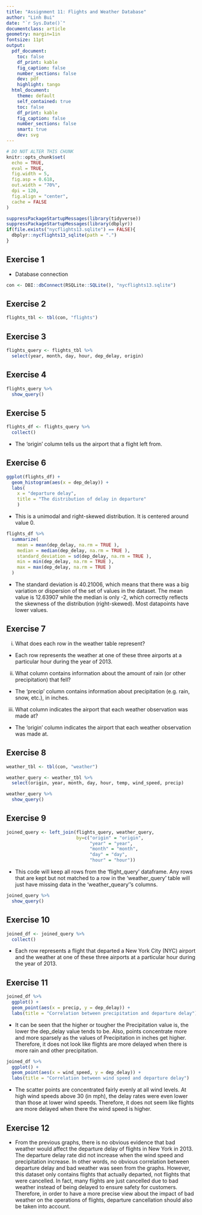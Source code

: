 ```yaml
---
title: "Assignment 11: Flights and Weather Database"
author: "Linh Bui"
date: "`r Sys.Date()`"
documentclass: article
geometry: margin=1in
fontsize: 11pt
output:
  pdf_document:
    toc: false
    df_print: kable
    fig_caption: false
    number_sections: false
    dev: pdf
    highlight: tango
  html_document:
    theme: default
    self_contained: true
    toc: false
    df_print: kable
    fig_caption: false
    number_sections: false
    smart: true
    dev: svg
---
```


```r
# DO NOT ALTER THIS CHUNK
knitr::opts_chunk$set(
  echo = TRUE,
  eval = TRUE,
  fig.width = 5,
  fig.asp = 0.618,
  out.width = "70%",
  dpi = 120,
  fig.align = "center",
  cache = FALSE
)

suppressPackageStartupMessages(library(tidyverse))
suppressPackageStartupMessages(library(dbplyr))
if(file.exists("nycflights13.sqlite") == FALSE){
  dbplyr::nycflights13_sqlite(path = ".")
}
```


## Exercise 1

* Database connection

```r
con <- DBI::dbConnect(RSQLite::SQLite(), "nycflights13.sqlite")
```

## Exercise 2

```r
flights_tbl <- tbl(con, "flights")
```

## Exercise 3

```r
flights_query <- flights_tbl %>%
  select(year, month, day, hour, dep_delay, origin)
```


## Exercise 4

```r
flights_query %>%
  show_query()
```


## Exercise 5

```r
flights_df <- flights_query %>%
  collect()
```

* The 'origin' column tells us the airport that a flight left from.

## Exercise 6

```r
ggplot(flights_df) +
  geom_histogram(aes(x = dep_delay)) +
  labs(
    x = "departure delay",
    title = "The distribution of delay in departure"
    )
```

* This is a unimodal and right-skewed distribution. It is centered around value 0. 

```r
flights_df %>%
  summarize(
    mean = mean(dep_delay, na.rm = TRUE ), 
    median = median(dep_delay, na.rm = TRUE ), 
    standard_deviation = sd(dep_delay, na.rm = TRUE ),
    min = min(dep_delay, na.rm = TRUE ),
    max = max(dep_delay, na.rm = TRUE )
  )
```

* The standard deviation is 40.21006, which means that there was a big variation or dispersion of the set of values in the dataset. The mean value is 12.63907 while the median is only -2, which correctly reflects the skewness of the distribution (right-skewed). Most datapoints have lower values. 

## Exercise 7

i. What does each row in the weather table represent?

* Each row represents the weather at one of these three airports at a particular hour during the year of 2013.

ii. What column contains information about the amount of rain (or other precipitation) that fell?

* The 'precip' column contains information about precipitation (e.g. rain, snow, etc.), in inches.

iii. What column indicates the airport that each weather observation was made at?

* The 'origin' column indicates the airport that each weather observation was made at.

## Exercise 8

```r
weather_tbl <- tbl(con, "weather")
```

```r
weather_query <- weather_tbl %>%
  select(origin, year, month, day, hour, temp, wind_speed, precip)
```

```r
weather_query %>%
  show_query()
```

## Exercise 9

```r
joined_query <- left_join(flights_query, weather_query, 
                          by=c("origin" = "origin", 
                               "year" = "year",
                               "month" = "month",
                               "day" = "day",
                               "hour" = "hour"))
```

* This code will keep all rows from the 'flight_query' dataframe. Any rows that are kept but not matched to a row in the 'weather_query' table will just have missing data in the 'weather_queary'’s columns.

```r
joined_query %>%
  show_query()
```

## Exercise 10

```r
joined_df <- joined_query %>%
  collect()
```

* Each row represents a flight that departed a New York City (NYC) airport and the weather at one of these three airports at a particular hour during the year of 2013.

## Exercise 11

```r
joined_df %>%
  ggplot() +
  geom_point(aes(x = precip, y = dep_delay)) + 
  labs(title = "Correlation between precipitation and departure delay")
```

* It can be seen that the higher or tougher the Precipitation value is, the lower the dep_delay value tends to be. Also, points concentrate more and more sparsely as the values of Precipitation in inches get higher. Therefore, it does not look like flights are more delayed when there is more rain and other precipitation. 

```r
joined_df %>%
  ggplot() +
  geom_point(aes(x = wind_speed, y = dep_delay)) + 
  labs(title = "Correlation between wind speed and departure delay")
```

* The scatter points are concentrated fairly evenly at all wind levels. At high wind speeds above 30 (in mph), the delay rates were even lower than those at lower wind speeds. Therefore, it does not seem like flights are more delayed when there the wind speed is higher. 

## Exercise 12

* From the previous graphs, there is no obvious evidence that bad weather would affect the departure delay of flights in New York in 2013. The departure delay rate did not increase when the wind speed and precipitation increase. In other words, no obvious correlation between departure delay and bad weather was seen from the graphs. However, this dataset only contains flights that actually departed, not flights that were cancelled. In fact, many flights are just cancelled due to bad weather instead of being delayed to ensure safety for customers. Therefore, in order to have a more precise view about the impact of bad weather on the operations of flights, departure cancellation should also be taken into account. 


